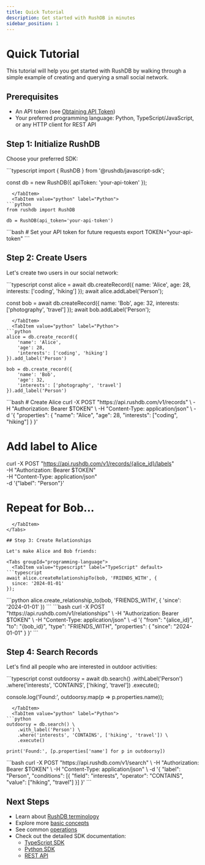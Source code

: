 ```yaml
---
title: Quick Tutorial
description: Get started with RushDB in minutes
sidebar_position: 1
---
```


# Quick Tutorial

This tutorial will help you get started with RushDB by walking through a simple example of creating and querying a small social network.

## Prerequisites

- An API token (see [Obtaining API Token](/getting-started/obtaining-api-token))
- Your preferred programming language: Python, TypeScript/JavaScript, or any HTTP client for REST API

## Step 1: Initialize RushDB

Choose your preferred SDK:


<Tabs groupId="programming-language">
  <TabItem value="typescript" label="TypeScript" default>
```typescript
import { RushDB } from '@rushdb/javascript-sdk';

const db = new RushDB({
  apiToken: 'your-api-token'
});
```
  </TabItem>
  <TabItem value="python" label="Python">
```python
from rushdb import RushDB

db = RushDB(api_token='your-api-token')
```
  </TabItem>
  <TabItem value="rest" label="REST API">
```bash
# Set your API token for future requests
export TOKEN="your-api-token"
```
  </TabItem>
</Tabs>

## Step 2: Create Users

Let's create two users in our social network:

<Tabs groupId="programming-language">
  <TabItem value="typescript" label="TypeScript" default>
```typescript
const alice = await db.createRecord({
  name: 'Alice',
  age: 28,
  interests: ['coding', 'hiking']
});
await alice.addLabel('Person');

const bob = await db.createRecord({
  name: 'Bob',
  age: 32,
  interests: ['photography', 'travel']
});
await bob.addLabel('Person');
```
  </TabItem>
  <TabItem value="python" label="Python">
```python
alice = db.create_record({
    'name': 'Alice',
    'age': 28,
    'interests': ['coding', 'hiking']
}).add_label('Person')

bob = db.create_record({
    'name': 'Bob',
    'age': 32,
    'interests': ['photography', 'travel']
}).add_label('Person')
```
  </TabItem>
  <TabItem value="rest" label="REST API">
```bash
# Create Alice
curl -X POST "https://api.rushdb.com/v1/records" \
  -H "Authorization: Bearer $TOKEN" \
  -H "Content-Type: application/json" \
  -d '{
    "properties": {
      "name": "Alice",
      "age": 28,
      "interests": ["coding", "hiking"]
    }
  }'

# Add label to Alice
curl -X POST "https://api.rushdb.com/v1/records/{alice_id}/labels" \
  -H "Authorization: Bearer $TOKEN" \
  -H "Content-Type: application/json" \
  -d '{"label": "Person"}'

# Repeat for Bob...
```
  </TabItem>
</Tabs>

## Step 3: Create Relationships

Let's make Alice and Bob friends:

<Tabs groupId="programming-language">
  <TabItem value="typescript" label="TypeScript" default>
```typescript
await alice.createRelationshipTo(bob, 'FRIENDS_WITH', {
  since: '2024-01-01'
});
```
  </TabItem>
  <TabItem value="python" label="Python">
```python
alice.create_relationship_to(bob, 'FRIENDS_WITH', {
    'since': '2024-01-01'
})
```
  </TabItem>
  <TabItem value="rest" label="REST API">
```bash
curl -X POST "https://api.rushdb.com/v1/relationships" \
  -H "Authorization: Bearer $TOKEN" \
  -H "Content-Type: application/json" \
  -d '{
    "from": "{alice_id}",
    "to": "{bob_id}",
    "type": "FRIENDS_WITH",
    "properties": {
      "since": "2024-01-01"
    }
  }'
```
  </TabItem>
</Tabs>

## Step 4: Search Records

Let's find all people who are interested in outdoor activities:

<Tabs groupId="programming-language">
  <TabItem value="typescript" label="TypeScript" default>
```typescript
const outdoorsy = await db.search()
  .withLabel('Person')
  .where('interests', 'CONTAINS', ['hiking', 'travel'])
  .execute();

console.log('Found:', outdoorsy.map(p => p.properties.name));
```
  </TabItem>
  <TabItem value="python" label="Python">
```python
outdoorsy = db.search() \
    .with_label('Person') \
    .where('interests', 'CONTAINS', ['hiking', 'travel']) \
    .execute()

print('Found:', [p.properties['name'] for p in outdoorsy])
```
  </TabItem>
  <TabItem value="rest" label="REST API">
```bash
curl -X POST "https://api.rushdb.com/v1/search" \
  -H "Authorization: Bearer $TOKEN" \
  -H "Content-Type: application/json" \
  -d '{
    "label": "Person",
    "conditions": [{
      "field": "interests",
      "operator": "CONTAINS",
      "value": ["hiking", "travel"]
    }]
  }'
```
  </TabItem>
</Tabs>

## Next Steps

- Learn about [RushDB terminology](/getting-started/rushdb-terminology)
- Explore more [basic concepts](/basic-concepts/records)
- See common [operations](/operations/importing-data)
- Check out the detailed SDK documentation: 
  - [TypeScript SDK](/typescript-sdk/introduction)
  - [Python SDK](/python-sdk/introduction)
  - [REST API](/rest-api/introduction)
